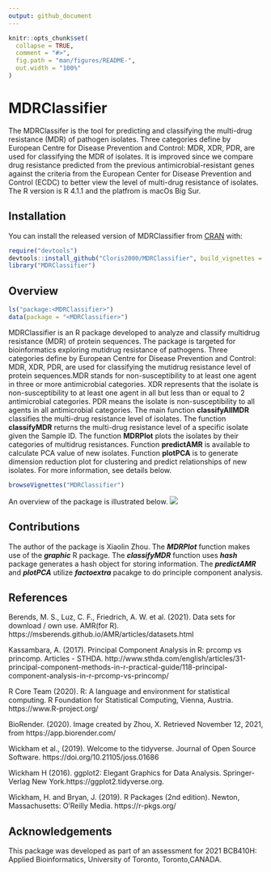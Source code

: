 ```yaml
---
output: github_document
---
```


<!-- README.md is generated from README.Rmd. Please edit that file -->

```r
knitr::opts_chunk$set(
  collapse = TRUE,
  comment = "#>",
  fig.path = "man/figures/README-",
  out.width = "100%"
)
```

# MDRClassifier

<!-- badges: start -->
<!-- badges: end -->

The MDRClassifer is the tool for predicting and classifying the multi-drug resistance (MDR) of pathogen isolates. Three categories define by European Centre for Disease Prevention and Control: MDR, XDR, PDR, are used for classifying the MDR of isolates. It is improved since we compare drug resistance predicted from the previous antimicrobial-resistant genes against the criteria from the European Center for Disease Prevention and Control (ECDC) to better view the level of multi-drug resistance of isolates.
The R version is R 4.1.1 and the platfrom is macOs Big Sur.

## Installation

You can install the released version of MDRClassifier from [CRAN](https://CRAN.R-project.org) with:
``` r
require("devtools")
devtools::install_github("Cloris2000/MDRClassifier", build_vignettes = TRUE)
library("MDRClassifier")
```

## Overview
```r
ls("package:<MDRClassifier>") 
data(package = "<MDRClassifier>")
```
MDRClassifier is an R package developed to analyze and classify multidrug resistance (MDR) of protein sequences. The package is targeted for bioinformatics exploring mutidrug resistance of pathogens. Three categories define by European Centre for Disease Prevention and Control: MDR, XDR, PDR, are used for classifying the mutidrug resistance level of protein sequences.MDR stands for non-susceptibility to at least one agent in three or more antimicrobial categories. XDR represents that the isolate is non-susceptibility to at least one agent in all but less than or equal to 2 antimicrobial categories. PDR means the isolate is non-susceptibility to all agents in all antimicrobial categories. The main function **classifyAllMDR** classifies the multi-drug resistance level of isolates. The function **classifyMDR** returns the multi-drug resistance level of a specific isolate given the Sample ID.  The function **MDRPlot** plots the isolates by their categories of multidrug resistances. Function **predictAMR** is available to calculate PCA value of new isolates. Function **plotPCA** is to generate dimension reduction plot for clustering and predict relationships of new isolates. For more information, see details below.

``` r
browseVignettes("MDRClassifier")
```

An overview of the package is illustrated below. 
![](./inst/extdata/MDRClassifier.PNG)


## Contributions

The author of the package is Xiaolin Zhou.  The __*MDRPlot*__ function makes use of the __*graphic*__ R package. The __*classifyMDR*__ function uses __*hash*__ package generates a hash object for storing information. The __*predictAMR*__ and __*plotPCA*__ utilize __*factoextra*__ pacakge to do principle component analysis.

## References

Berends, M. S., Luz, C. F., Friedrich, A. W. et al. (2021). Data sets for download / own use. AMR(for R). https://msberends.github.io/AMR/articles/datasets.html

Kassambara, A. (2017). Principal Component Analysis in R: prcomp vs princomp. Articles - STHDA. http://www.sthda.com/english/articles/31-principal-component-methods-in-r-practical-guide/118-principal-component-analysis-in-r-prcomp-vs-princomp/

R Core Team (2020). R: A language and environment for statistical computing. R Foundation for Statistical Computing, Vienna, Austria. https://www.R-project.org/

BioRender. (2020). Image created by Zhou, X. Retrieved November 12, 2021, from https://app.biorender.com/

Wickham et al., (2019). Welcome to the tidyverse. Journal of Open Source Software.
https://doi.org/10.21105/joss.01686

Wickham H (2016). ggplot2: Elegant Graphics for Data Analysis. Springer-Verlag New York.https://ggplot2.tidyverse.org.

Wickham, H. and Bryan, J. (2019). R Packages (2nd edition). Newton, Massachusetts: O’Reilly Media. https://r-pkgs.org/


## Acknowledgements
This package was developed as part of an assessment for 2021 BCB410H: Applied Bioinformatics, University of Toronto, Toronto,CANADA.
